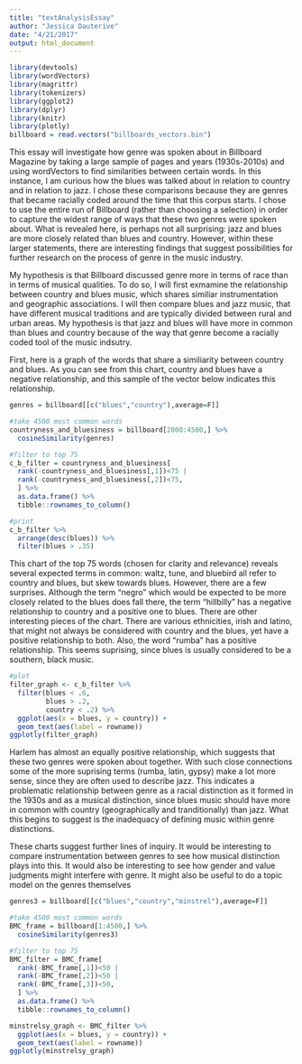 ```yaml
---
title: "textAnalysisEssay"
author: "Jessica Dauterive"
date: "4/21/2017"
output: html_document
---
```

```r
library(devtools)
library(wordVectors)
library(magrittr)
library(tokenizers)
library(ggplot2)
library(dplyr)
library(knitr)
library(plotly)
billboard = read.vectors("billboards_vectors.bin")
```

This essay will investigate how genre was spoken about in Billboard Magazine by taking a large sample of pages and years (1930s-2010s) and using wordVectors to find similarities between certain words. In this instance, I am curious how the blues was talked about in relation to country and in relation to jazz. I chose these comparisons because they are genres that became racially coded around the time that this corpus starts. I chose to use the entire run of Billboard (rather than choosing a selection) in order to capture the widest range of ways that these two genres were spoken about. What is revealed here, is perhaps not all surprising: jazz and blues are more closely related than blues and country. However, within these larger statements, there are interesting findings that suggest possibilities for further research on the process of genre in the music industry.

My hypothesis is that Billboard discussed genre more in terms of race than in terms of musical qualities. To do so, I will first exmamine the relationship between country and blues music, which shares similiar instrumentation and geographic associations. I will then compare blues and jazz music, that have different musical traditions and are typically divided between rural and urban areas. My hypothesis is that jazz and blues will have more in common than blues and country because of the way that genre become a racially coded tool of the music indsutry.



First, here is a graph of the words that share a similiarity between country and blues. As you can see from this chart, country and blues have a negative relationship, and this sample of the vector below indicates this relationship. 
```r
genres = billboard[[c("blues","country"),average=F]]

#take 4500 most common words
countryness_and_bluesiness = billboard[2000:4500,] %>% 
  cosineSimilarity(genres)

#filter to top 75
c_b_filter = countryness_and_bluesiness[
  rank(-countryness_and_bluesiness[,1])<75 |
  rank(-countryness_and_bluesiness[,2])<75,
  ] %>% 
  as.data.frame() %>% 
  tibble::rownames_to_column()

#print
c_b_filter %>% 
  arrange(desc(blues)) %>% 
  filter(blues > .35)
```

This chart of the top 75 words (chosen for clarity and relevance) reveals several expected terms in common: waltz, tune, and bluebird all refer to country and blues, but skew towards blues. However, there are a few surprises. Although the term "negro" which would be expected to be more closely related to the blues does fall there, the term "hillbilly" has a negative relationship to country and a positive one to blues. There are other interesting pieces of the chart. There are various ethnicities, irish and latino, that might not always be considered with country and the blues, yet have a positive relationship to both. Also, the word "rumba" has a positive relationship. This seems suprising, since blues is usually considered to be a southern, black music.

```r
#plot
filter_graph <- c_b_filter %>%
  filter(blues < .6,
         blues > .2,
         country < .2) %>% 
  ggplot(aes(x = blues, y = country)) +
  geom_text(aes(label = rowname)) 
ggplotly(filter_graph)
```

Harlem has almost an equally positive relationship, which suggests that these two genres were spoken about together. With such close connections some of the more suprising terms (rumba, latin, gypsy) make a lot more sense, since they are often used to describe jazz. This indicates a problematic relationship between genre as a racial distinction as it formed in the 1930s and as a musical distinction, since blues music should have more in common with country (geographically and tranditionally) than jazz. What this begins to suggest is the inadequacy of defining music within genre distinctions.

These charts suggest further lines of inquiry. It would be interesting to compare instrumentation between genres to see how musical distinction plays into this. It would also be interesting to see how gender and value judgments might interfere with genre. It might also be useful to do a topic model on the genres themselves 

```r
genres3 = billboard[[c("blues","country","minstrel"),average=F]]

#take 4500 most common words
BMC_frame = billboard[1:4500,] %>% 
  cosineSimilarity(genres3)

#filter to top 75
BMC_filter = BMC_frame[
  rank(-BMC_frame[,1])<50 |
  rank(-BMC_frame[,2])<50 |
  rank(-BMC_frame[,3])<50,
  ] %>% 
  as.data.frame() %>% 
  tibble::rownames_to_column()

minstrelsy_graph <- BMC_filter %>% 
  ggplot(aes(x = blues, y = country)) +
  geom_text(aes(label = rowname)) 
ggplotly(minstrelsy_graph)
```
